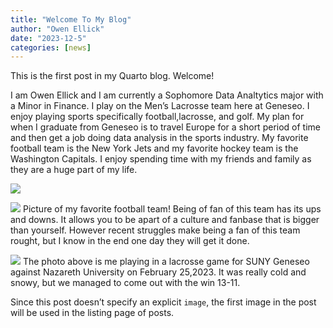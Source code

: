 ```yaml
---
title: "Welcome To My Blog"
author: "Owen Ellick"
date: "2023-12-5"
categories: [news]
---
```


This is the first post in my Quarto blog. Welcome!

I am Owen Ellick and I am currently a Sophomore Data Analtytics major with a Minor in Finance. I play on the Men's Lacrosse team here at Geneseo. I enjoy playing sports specifically football,lacrosse, and golf. My plan for when I graduate from Geneseo is to travel Europe for a short period of time and then get a job doing data analysis in the sports industry. My favorite football team is the New York Jets and my favorite hockey team is the Washington Capitals. I enjoy spending time with my friends and family as they are a huge part of my life.

![](/Users/owenellick/Documents/OwenEllick.github.io/img/Aboutme.png)

![](/Users/owenellick/Documents/OwenEllick.github.io/img/nyjets.png)
Picture of my favorite football team!
Being of fan of this team has its ups and downs. It allows you to be apart of a culture and fanbase that is bigger than yourself. However recent struggles make being a fan of this team rought, but I know in the end one day they will get it done.

![](/Users/owenellick/Documents/OwenEllick.github.io/img/IMG_1283.png)
The photo above is me playing in a lacrosse game for SUNY Geneseo against Nazareth University on February 25,2023. It was really cold and snowy, but we managed to come out with the win 13-11.

Since this post doesn't specify an explicit `image`, the first image in the post will be used in the listing page of posts.
